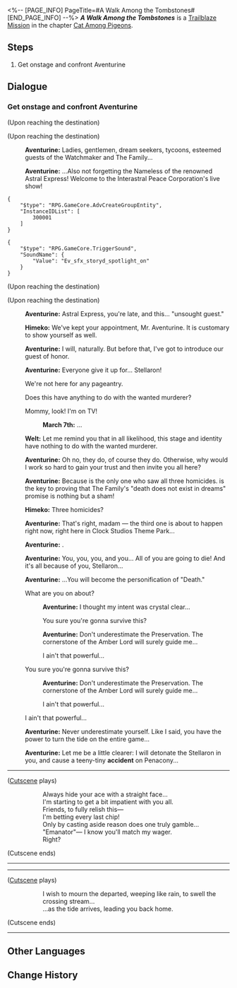 <%-- [PAGE_INFO]
PageTitle=#A Walk Among the Tombstones#
[END_PAGE_INFO] --%>
{{Stub|Dialogue.}}
{{Mission Infobox
|id            = 1032201
|title         = 
|image         = <!--Mission A Walk Among the Tombstones.png-->
|type          = Trailblaze
|event_name    = 
|chapter       = Cat Among Pigeons
|requirements  = {{subst:void|<!--Unknown: {"Type":"Manual"}-->}}
|summary       = <!--official mission summary from Fate's Atlas-->
|characters    = Aventurine; Himeko; March 7th; Trailblazer; Welt
|startLocation = [[Penacony]] - [[Clock Studios Theme Park]]
|world         = Penacony
|area          = Clock Studios Theme Park
|prev          = 
|next          = ???
|rewards       = Trailblaze EXP*900; Stellar Jade*110; Traveler's Guide*16; Flames Afar*1 { text = Flames Afar }; Kakavasha (Profile Picture)*1 { text = Kakavasha }; "Citizen Hanunue"*1 { text = "Citizen Hanunue" }; Credit*200,000
}}
'''''A Walk Among the Tombstones''''' is a [[Trailblaze Mission]] in the chapter [[Cat Among Pigeons]].

==Steps==
# Get onstage and confront Aventurine

<!--
==Gameplay Notes==

--><!--
==Trial Character==

-->
==Dialogue==
{{Stub Dialogue}}

===Get onstage and confront Aventurine{{subst:void|<!--103220101-->}}===
{{Mission Description|type=trailblaze|location=Clock Studios Theme Park|Aventurine seems to have waited for quite some time on the stage in the center of Clock Studios Theme Park...<br />...Join this crazed gambler for a perfect collaborative performance that will blow everyone in Penacony away.}}
{{Dialogue Start}}
:{{tx}}
;(Upon reaching the destination)

;(Upon reaching the destination)
:{{A|VO chapter3 14 aventurine 232.ogg}} '''Aventurine:''' Ladies, gentlemen, dream seekers, tycoons, esteemed guests of the Watchmaker and The Family...
:{{A|VO chapter3 14 aventurine 233.ogg}} '''Aventurine:''' ...Also not forgetting the Nameless of the renowned Astral Express! Welcome to the Interastral Peace Corporation's live show!
<pre>{
	"$type": "RPG.GameCore.AdvCreateGroupEntity",
	"InstanceIDList": [
		300001
	]
}</pre>
<pre>{
	"$type": "RPG.GameCore.TriggerSound",
	"SoundName": {
		"Value": "Ev_sfx_storyd_spotlight_on"
	}
}</pre>
;(Upon reaching the destination)

;(Upon reaching the destination)
:{{A|VO chapter3 14 aventurine 234.ogg}} '''Aventurine:''' Astral Express, you're late, and this... "unsought guest."
:{{A|VO chapter3 14 himeko 110.ogg}} '''Himeko:''' We've kept your appointment, Mr. Aventurine. It is customary to show yourself as well.
:{{A|VO chapter3 14 aventurine 235.ogg}} '''Aventurine:''' I will, naturally. But before that, I've got to introduce our guest of honor.
:{{A|VO chapter3 14 aventurine 236 m.ogg}} {{A|VO chapter3 14 aventurine 236 f.ogg}} '''Aventurine:''' Everyone give it up for... {{MC|m=Mr.|f=Miss}} Stellaron!
:{{DIcon|Arrow}} We're not here for any pageantry.
:{{DIcon|Arrow}} Does this have anything to do with the wanted murderer?
:{{DIcon|Arrow}} Mommy, look! I'm on TV!
::{{A|VO chapter3 14 mar7th 113.ogg}} '''March 7th:''' ...
:{{A|VO chapter3 14 welt 112 m.ogg}} {{A|VO chapter3 14 welt 112 f.ogg}} '''Welt:''' Let me remind you that in all likelihood, this stage and {{MC|f=her|m=his}} identity have nothing to do with the wanted murderer.
:{{A|VO chapter3 14 aventurine 237.ogg}} '''Aventurine:''' Oh no, they do, of course they do. Otherwise, why would I work so hard to gain your trust and then invite you all here?
:{{A|VO chapter3 14 aventurine 238 m.ogg}} {{A|VO chapter3 14 aventurine 238 f.ogg}} '''Aventurine:''' Because {{MC|f=she|m=he}} is the only one who saw all three homicides. {{MC|f=She|m=He}} is the key to proving that The Family's "death does not exist in dreams" promise is nothing but a sham!
:{{A|VO chapter3 14 himeko 111.ogg}} '''Himeko:''' Three homicides?
:{{A|VO chapter3 14 aventurine 239.ogg}} '''Aventurine:''' That's right, madam &mdash; the third one is about to happen right now, right here in Clock Studios Theme Park...
:{{A|VO chapter3 14 aventurine 240.ogg}} '''Aventurine:''' {{Color|keyword|nobold=1|A truly grand death}}.
:{{A|VO chapter3 14 aventurine 241 m.ogg}} {{A|VO chapter3 14 aventurine 241 f.ogg}} '''Aventurine:''' You, you, you, and you... All of you are going to die! And it's all because of you, {{MC|m=Mr.|f=Miss}} Stellaron...
:{{A|VO chapter3 14 aventurine 242.ogg}} '''Aventurine:''' ...You will become the personification of "Death."
:{{DIcon|Arrow}} What are you on about?
::{{A|VO chapter3 14 aventurine 243.ogg}} '''Aventurine:''' I thought my intent was crystal clear...
::You sure you're gonna survive this?
::{{A|VO chapter3 14 aventurine 244.ogg}} '''Aventurine:''' Don't underestimate the Preservation. The cornerstone of the Amber Lord will surely guide me...
::I ain't that powerful...
:{{DIcon|Arrow}} You sure you're gonna survive this?
::{{A|VO chapter3 14 aventurine 244.ogg}} '''Aventurine:''' Don't underestimate the Preservation. The cornerstone of the Amber Lord will surely guide me...
::I ain't that powerful...
:{{DIcon|Arrow}} I ain't that powerful...
:{{A|VO chapter3 14 aventurine 245.ogg}} '''Aventurine:''' Never underestimate yourself. Like I said, you have the power to turn the tide on the entire game...
:{{A|VO chapter3 14 aventurine 246.ogg}} '''Aventurine:''' Let me be a little clearer: I will detonate the Stellaron in you, and cause a teeny-tiny '''accident''' on Penacony...
:{{tx}}
----
;([[#Gallery|Cutscene]] plays)
::Always hide your ace with a straight face...
::I'm starting to get a bit impatient with you all.
::Friends, to fully relish this&mdash;
::I'm betting every last chip!
::Only by casting aside reason does one truly gamble...
::"Emanator"&mdash; I know you'll match my wager.
::Right?
;(Cutscene ends)
----
:{{tx}}
----
;([[#Gallery|Cutscene]] plays)
::I wish to mourn the departed, weeping like rain, to swell the crossing stream...
::...as the tide arrives, leading you back home.
;(Cutscene ends)
----
{{Dialogue End}}

==Other Languages==
{{Other Languages
|en   = A Walk Among the Tombstones
|zhs  = 行过死荫之地
|zht  = 行過死蔭之地
|ja   = 墓場を往く死の影
|ko   = 무덤으로 향하다
|es   = Un paseo por el reino de la muerte
|fr   = Promenade parmi les morts
|ru   = Прогулка среди могил
|th   = ฝ่าดินแดนแห่งความตาย
|vi   = Đi Qua Vùng Đất Chết
|de   = Grabspaziergang
|id   = Melintasi Tanah Kematian
|pt   = Um Passeio Entre as Lápides
}}

==Change History==
{{Change History|2.1}}
